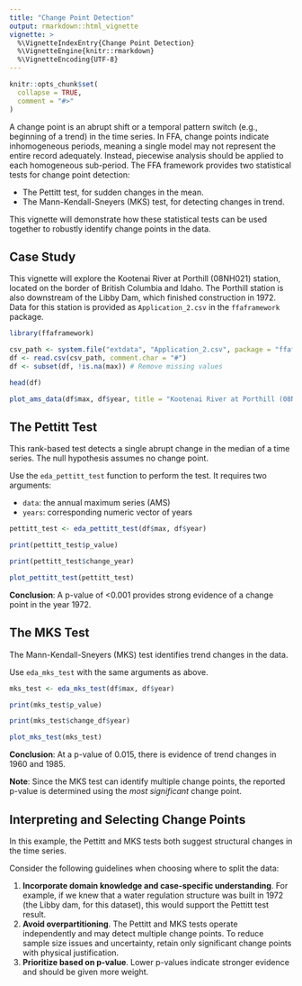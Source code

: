 ```yaml
---
title: "Change Point Detection"
output: rmarkdown::html_vignette
vignette: >
  %\VignetteIndexEntry{Change Point Detection}
  %\VignetteEngine{knitr::rmarkdown}
  %\VignetteEncoding{UTF-8}
---
```


```r
knitr::opts_chunk$set(
  collapse = TRUE,
  comment = "#>"
)
```

A change point is an abrupt shift or a temporal pattern switch (e.g., beginning of a trend) in the time series.
In FFA, change points indicate inhomogeneous periods, meaning a single model may not represent the entire record adequately.
Instead, piecewise analysis should be applied to each homogeneous sub-period.
The FFA framework provides two statistical tests for change point detection: 

- The Pettitt test, for sudden changes in the mean.
- The Mann-Kendall-Sneyers (MKS) test, for detecting changes in trend.

This vignette will demonstrate how these statistical tests can be used together to robustly identify change points in the data.

## Case Study

This vignette will explore the Kootenai River at Porthill (08NH021) station, located on the border of British Columbia and Idaho.
The Porthill station is also downstream of the Libby Dam, which finished construction in 1972.
Data for this station is provided as `Application_2.csv` in the `ffaframework` package.

```r
library(ffaframework)

csv_path <- system.file("extdata", "Application_2.csv", package = "ffaframework")
df <- read.csv(csv_path, comment.char = "#")
df <- subset(df, !is.na(max)) # Remove missing values

head(df)

plot_ams_data(df$max, df$year, title = "Kootenai River at Porthill (08NH021)")
```

## The Pettitt Test

This rank-based test detects a single abrupt change in the median of a time series.
The null hypothesis assumes no change point.

Use the `eda_pettitt_test` function to perform the test. It requires two arguments: 

- `data`: the annual maximum series (AMS)
- `years`: corresponding numeric vector of years

```r
pettitt_test <- eda_pettitt_test(df$max, df$year)

print(pettitt_test$p_value)

print(pettitt_test$change_year)

plot_pettitt_test(pettitt_test)
```

**Conclusion**: A p-value of <0.001 provides strong evidence of a change point in the year 1972.

## The MKS Test

The Mann-Kendall-Sneyers (MKS) test identifies trend changes in the data.

Use `eda_mks_test` with the same arguments as above.

```r
mks_test <- eda_mks_test(df$max, df$year)

print(mks_test$p_value)

print(mks_test$change_df$year)

plot_mks_test(mks_test)
```

**Conclusion**: At a p-value of 0.015, there is evidence of trend changes in 1960 and 1985.

**Note**: Since the MKS test can identify multiple change points, the reported p-value is determined using the *most significant* change point.

## Interpreting and Selecting Change Points

In this example, the Pettitt and MKS tests both suggest structural changes in the time series.

Consider the following guidelines when choosing where to split the data:

1. **Incorporate domain knowledge and case-specific understanding**. For example, if we knew that a water regulation structure was built in 1972 (the Libby dam, for this dataset), this would support the Pettitt test result.
2. **Avoid overpartitioning**. The Pettitt and MKS tests operate independently and may detect multiple change points. To reduce sample size issues and uncertainty, retain only significant change points with physical justification.
3. **Prioritize based on p-value**. Lower p-values indicate stronger evidence and should be given more weight.
